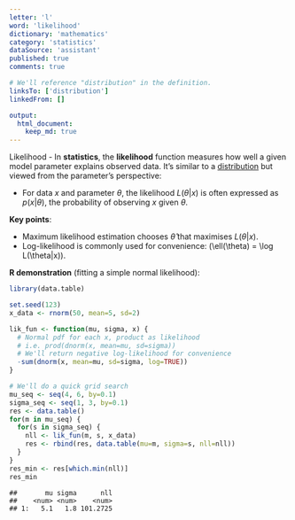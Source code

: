 ```yaml
---
letter: 'l'
word: 'likelihood'
dictionary: 'mathematics'
category: 'statistics'
dataSource: 'assistant'
published: true
comments: true

# We'll reference "distribution" in the definition.
linksTo: ['distribution']
linkedFrom: []

output:
  html_document:
    keep_md: true
---
```




<a id="likelihood">Likelihood</a> - In **statistics**, the **likelihood** function measures how well a given model parameter explains observed data. It’s similar to a [distribution](#distribution) but viewed from the parameter’s perspective:

- For data $x$ and parameter $\theta$, the likelihood $L(\theta | x)$ is often expressed as $p(x | \theta)$, the probability of observing $x$ given $\theta$.

**Key points**:
- Maximum likelihood estimation chooses $\hat\theta$ that maximises $L(\theta | x)$.
- Log-likelihood is commonly used for convenience: \(\ell(\theta) = \log L(\theta|x)\).

**R demonstration** (fitting a simple normal likelihood):


``` r
library(data.table)

set.seed(123)
x_data <- rnorm(50, mean=5, sd=2)

lik_fun <- function(mu, sigma, x) {
  # Normal pdf for each x, product as likelihood
  # i.e. prod(dnorm(x, mean=mu, sd=sigma))
  # We'll return negative log-likelihood for convenience
  -sum(dnorm(x, mean=mu, sd=sigma, log=TRUE))
}

# We'll do a quick grid search
mu_seq <- seq(4, 6, by=0.1)
sigma_seq <- seq(1, 3, by=0.1)
res <- data.table()
for(m in mu_seq) {
  for(s in sigma_seq) {
    nll <- lik_fun(m, s, x_data)
    res <- rbind(res, data.table(mu=m, sigma=s, nll=nll))
  }
}
res_min <- res[which.min(nll)]
res_min
```

```
##       mu sigma      nll
##    <num> <num>    <num>
## 1:   5.1   1.8 101.2725
```
